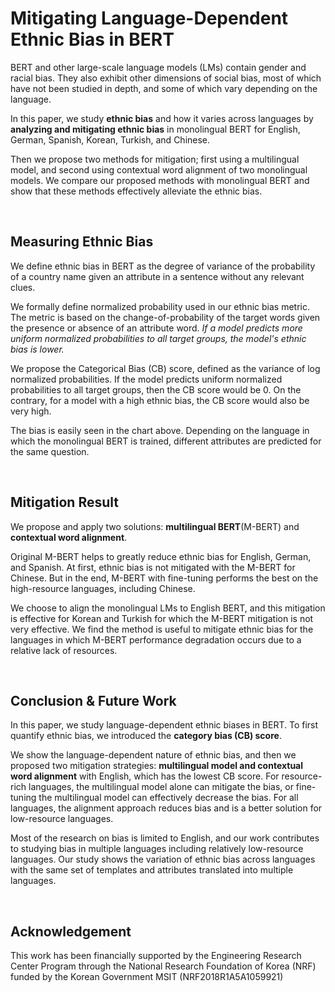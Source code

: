 
# Mitigating Language-Dependent Ethnic Bias in BERT

<TypingEffect />

BERT and other large-scale language models (LMs) contain gender and racial bias. They also exhibit other dimensions of social bias, most of which have not been studied in depth, and some of which vary depending on the language.

In this paper, we study **ethnic bias** and how it varies across languages by **analyzing and mitigating ethnic bias** in monolingual BERT for English, German, Spanish, Korean, Turkish, and Chinese.

Then we propose two methods for mitigation; first using a multilingual model, and second using contextual word alignment of two monolingual models. We compare our proposed methods with monolingual BERT and show that these methods effectively alleviate the ethnic bias.

<br />

## Measuring Ethnic Bias

We define ethnic bias in BERT as the degree of variance of the probability of a country name given an attribute in a sentence without any relevant clues.

<StackedBar />

We formally define normalized probability used in our ethnic bias metric.
The metric is based on the change-of-probability of the target words given the presence or absence of an attribute word.
_If a model predicts more uniform normalized probabilities to all target groups, the model's ethnic bias is lower._

We propose the Categorical Bias (CB) score, defined as the variance of log normalized probabilities.
If the model predicts uniform normalized probabilities to all target groups, then the CB score would be 0.
On the contrary, for a model with a high ethnic bias, the CB score would also be very high.

The bias is easily seen in the chart above.
Depending on the language in which the monolingual BERT is trained, different attributes are predicted for the same question.

<br />

## Mitigation Result

We propose and apply two solutions: **multilingual BERT**(M-BERT) and **contextual word alignment**.

<StackedBar />

Original M-BERT helps to greatly reduce ethnic bias for English, German, and Spanish.
At first, ethnic bias is not mitigated with the M-BERT for Chinese. But in the end, M-BERT with fine-tuning performs the best on the high-resource languages, including Chinese.

We choose to align the monolingual LMs to English BERT, and this mitigation is effective for Korean and Turkish for which the M-BERT mitigation is not very effective.
We find the method is useful to mitigate ethnic bias for the languages in which M-BERT performance degradation occurs due to a relative lack of resources.

<br />

## Conclusion & Future Work

In this paper, we study language-dependent ethnic biases in BERT.
To first quantify ethnic bias, we introduced the **category bias (CB) score**.

We show the language-dependent nature of ethnic bias, and then we proposed two mitigation strategies: **multilingual model and contextual word alignment** with English, which has the lowest CB score.
For resource-rich languages, the multilingual model alone can mitigate the bias, or fine-tuning the multilingual model can effectively decrease the bias.
For all languages, the alignment approach reduces bias and is a better solution for low-resource languages.

Most of the research on bias is limited to English, and our work contributes to studying bias in multiple languages including relatively low-resource languages.
Our study shows the variation of ethnic bias across languages with the same set of templates and attributes translated into multiple languages.

<br />

## Acknowledgement

This work has been financially supported by the Engineering Research Center Program through the National Research Foundation of Korea (NRF) funded by the Korean Government MSIT (NRF2018R1A5A1059921)

<br />
